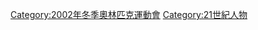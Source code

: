 {{Competitors at the Winter Olympics|2002|1988|2006}}
{{Commonscat|2002 Winter Olympics athletes}}
[[Category:2002年冬季奧林匹克運動會|Category:2002年冬季奧林匹克運動會]]
[[Category:21世紀人物|Category:21世紀人物]]